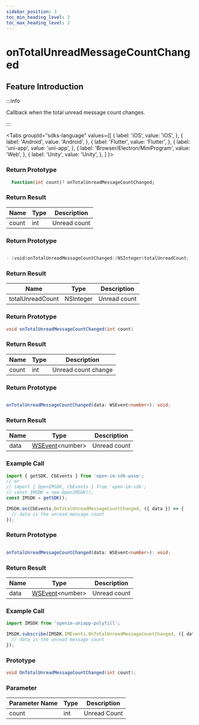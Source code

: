 ```yaml
---
sidebar_position: 3
toc_min_heading_level: 2
toc_max_heading_level: 2
---
```


# onTotalUnreadMessageCountChanged

## Feature Introduction

:::info

Callback when the total unread message count changes.

:::

<Tabs
groupId="sdks-language"
values={[
{ label: 'iOS', value: 'iOS', },
{ label: 'Android', value: 'Android', },
{ label: 'Flutter', value: 'Flutter', },
{ label: 'uni-app', value: 'uni-app', },
{ label: 'Browser/Electron/MiniProgram', value: 'Web', },
{ label: 'Unity', value: 'Unity', },
]
}>

<TabItem value="Flutter">

### Return Prototype

```dart showLineNumbers
  Function(int count)? onTotalUnreadMessageCountChanged;
```

### Return Result

| Name  | Type | Description     |
| ----- | ---- | --------------- |
| count | int  | Unread count |

</TabItem>

<TabItem value="iOS">

### Return Prototype

```swift showLineNumbers

- (void)onTotalUnreadMessageCountChanged:(NSInteger)totalUnreadCount;

```

### Return Result

| Name             | Type      | Description     |
| ---------------- | --------- | --------------- |
| totalUnreadCount | NSInteger | Unread count |

</TabItem>

<TabItem value="Android">

### Return Prototype

```java showLineNumbers
void onTotalUnreadMessageCountChanged(int count)
```

### Return Result

| Name  | Type | Description           |
| ----- | ---- | ----------------------|
| count | int  | Unread count change   |


</TabItem>

<TabItem value="Web">

### Return Prototype

```ts showLineNumbers

onTotalUnreadMessageCountChanged(data: WSEvent<number>): void;

```

### Return Result

| Name | Type                                 | Description |
| ---- | ------------------------------------ | ----------- |
| data | [WSEvent](/class/response.mdx)<number\> | Unread count |

### Example Call

```js showLineNumbers
import { getSDK, CbEvents } from 'open-im-sdk-wasm';
// or
// import { OpenIMSDK, CbEvents } from 'open-im-sdk';
// const IMSDK = new OpenIMSDK();
const IMSDK = getSDK();

IMSDK.on(CbEvents.OnTotalUnreadMessageCountChanged, ({ data }) => {
  // data is the unread message count
});
```

</TabItem>

<TabItem value="uni-app">

### Return Prototype

```ts showLineNumbers

onTotalUnreadMessageCountChanged(data: WSEvent<number>): void;

```

### Return Result

| Name | Type                                 | Description |
| ---- | ------------------------------------ | ----------- |
| data | [WSEvent](/class/response.mdx)<number\> | Unread count |

### Example Call

```js showLineNumbers
import IMSDK from 'openim-uniapp-polyfill';

IMSDK.subscribe(IMSDK.IMEvents.OnTotalUnreadMessageCountChanged, ({ data }) => {
  // data is the unread message count
});
```

</TabItem>

<TabItem value="Unity">

### Prototype

```C# showLineNumbers
void OnTotalUnreadMessageCountChanged(int count);
```

### Parameter 

| Parameter Name   | Type | Description       |
| ----- | ---- | ---------- |
| count | int  | Unread Count |

</TabItem>


</Tabs>